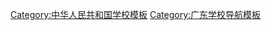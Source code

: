 {{Navbox
| name = 在广东的国际学校
| title = 在[[广东]]的国际学校
| listclass = hlist
| state  = {{{state|autocollapse}}}
| below = 表中在广州标有星号'''(*)'''的学校并未列入[[中华人民共和国教育部]]的[http://english.gz.gov.cn/gzgoven/s7186/Directorylist.shtml 国际学校名录] 。
<!--Alternate list of 2008 for all schools in all provinces of Mainland China: http://www.moe.edu.cn/publicfiles/business/htmlfiles/moe/moe_2812/200906/48832.html-->

| group1 = [[东莞]]
| list1 =
* [[QSI东莞美国学校]] (QSI International School of Dongguan)
* {{link-en|东莞文盛国际学校|International School of Dongguan|东莞文盛国际学校}}

| group2 = [[佛山]]
| list2 =
* [[广东碧桂园学校]]
* [[佛山市诺德安达学校]]<!--https://foshan.nacis.cn/-->

| group3 = [[广州]]
| list3 =
* {{flagicon|Canada}} [[廣州加拿大外籍人員子女學校]]'''(*)'''
* {{flagicon|France}} [[广州法国国际学校]]
* {{flagicon|Japan}} [[广州日本人学校]]
* {{flagicon|South Korea}} [[广州韩国学校]]'''(*)'''
* {{flagicon|United Kingdom}} {{link-en|广州英国学校|The British School of Guangzhou|广州英国学校}}
* {{flagicon|United States}} [[廣州美國人國際學校]]
* {{link-en|广州亚加达国际预科|Alcanta International College|广州亚加达国际预科}}'''(*)'''
* {{link-en|广州番禺祈福英语实验学校|Clifford International School|广州番禺祈福英语实验学校}}'''(*)'''
* [[广州恩慧学校]]<!--Guangzhou Grace Academy-->
* {{link-en|华美中加高中|Huamei-Bond International College|华美中加高中}}
* {{link-en|广州南方国际学校|Guangzhou Nanfang International School|广州南方国际学校}}
* [[广州丽江莱恩中英文学校/幼稚园]]<!--St.Lorraine Anglo-Chinese School-->
* {{link-en|广州誉德莱国际学校|Utahloy International School Guangzhou|广州誉德莱国际学校}}
* {{link-en|增城誉德莱国际学校|Utahloy International School Zengcheng|增城誉德莱国际学校}}

| group4 = [[江门]]
| list4 = 
* [[廣東中加柏仁學校]]
* [[中港英文学校]] (China-Hong Kong English School)

| group5 = [[深圳]]
| list5 =
* {{flagicon|Japan}} [[深圳日本人学校]]
* {{flagicon|South Korea}} {{link-en|深圳韩国国际学校|Korean International School in Shenzhen|深圳韩国国际学校}}
* {{flagicon|United Kingdom}}
** [[柏朗思观澜湖国际学校]]<!--http://bromsgrove.mhis.education/zh-cn/-->
** [[城市绿洲学校]]<!--http://www.greenoasis.org.cn/zh.html-->
** [[深圳国际交流学院]]
* {{flagicon|United States}} [[深圳深美国际学校]]
* [[曦城协同学校]] (Buena Vista Concordia International School)
* [[Nanshan International School]]
* {{link-en|深圳南山国际学校|International School of Nanshan Shenzhen|深圳南山国际学校}}
* {{link-en|QSI深圳美国学校|QSI International School of Shenzhen|QSI深圳美国学校}}
* {{link-en|蛇口国际学校|Shekou International School|蛇口国际学校}}
* [[深圳外国语学校国际部]] (Shen Wai International School)<!--http://www.swis.cn/-->

| group6 = [[中山市|中山]]
| list6 =
* [[中港英文学校]] (China-Hong Kong English School)

| group7 = [[珠海]]
| list7 =
* {{link-en|珠海德威国际高中|Dulwich International High School Zhuhai|珠海德威国际高中}}
* {{link-en|珠海科爱赛国际学校|QSI International School of Zhuhai|珠海科爱赛国际学校}}
* {{link-en|珠海国际学校|Zhuhai International School|珠海国际学校}}

| group8 = [[惠州市|惠州]]
| list8 =
* [[中海壳牌石油化工有限公司国际学校]] (CNOOC and Shell Petrochemicals Company Limited International School)
}}<noinclude>
{{collapsible option}}
[[Category:中华人民共和国学校模板]]
[[Category:广东国际学校| ]]
[[Category:广东学校导航模板]]
</noinclude>
